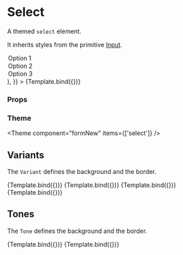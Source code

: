 
<Meta title="Components/FormNew/primitive/Select" component={Select} />

# Select

A themed `select` element.

It inherits styles from the primitive [Input](../?path=/docs/components-formnew-primitive-input--default-story).


<Canvas>
  <Story
    name="Default"
    args={{
      children: (
        <>
          <Option value="1">Option 1</Option>
          <Option value="2">Option 2</Option>
          <Option value="3">Option 3</Option>
        </>
      ),
    }}
  >
    {Template.bind({})}
  </Story>
</Canvas>

### Props

<ArgsTable story="Default" />

### Theme

<Theme component="formNew" items={['select']} />

## Variants

The `Variant` defines the background and the border.

<Canvas>
  <Story
    name="VariantGhost"
    args={{
      placeholder: 'Ghost',
      variant: FormVariant.ghost,
    }}
  >
    {Template.bind({})}
  </Story>
  <Story
    name="VariantSoft"
    args={{
      placeholder: 'Soft',
      variant: FormVariant.soft,
    }}
  >
    {Template.bind({})}
  </Story>
  <Story
    name="VariantSolid"
    args={{
      placeholder: 'Solid',
      variant: FormVariant.solid,
    }}
  >
    {Template.bind({})}
  </Story>
  <Story
    name="VariantTransparent"
    args={{
      placeholder: 'Transparent',
      variant: FormVariant.transparent,
    }}
  >
    {Template.bind({})}
  </Story>
</Canvas>

## Tones

The `Tone` defines the background and the border.

<Canvas>
  <Story
    name="ToneNeutral"
    args={{
      placeholder: 'Neutral',
      tone: FormTone.neutral,
    }}
  >
    {Template.bind({})}
  </Story>
  <Story
    name="ToneCritical"
    args={{
      placeholder: 'Critical',
      tone: FormTone.critical,
    }}
  >
    {Template.bind({})}
  </Story>
</Canvas>
